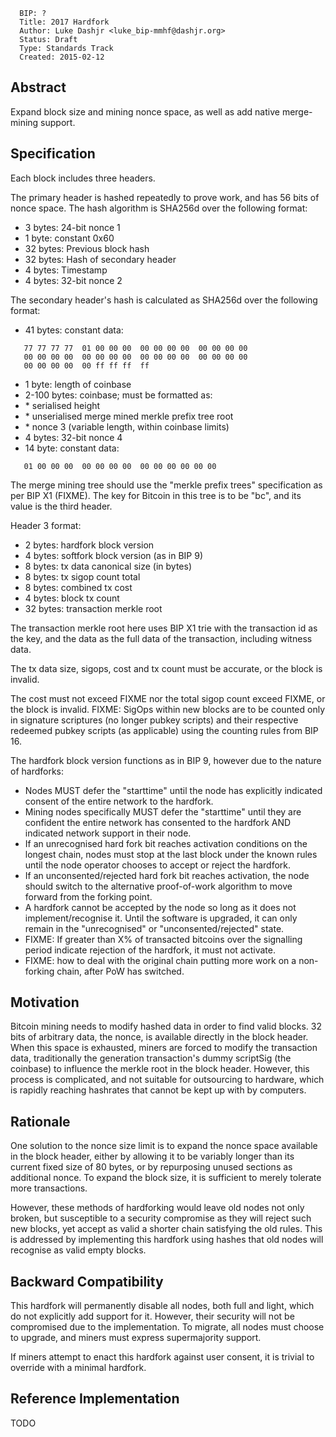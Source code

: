 <pre>
  BIP: ?
  Title: 2017 Hardfork
  Author: Luke Dashjr <luke_bip-mmhf@dashjr.org>
  Status: Draft
  Type: Standards Track
  Created: 2015-02-12
</pre>

==Abstract==

Expand block size and mining nonce space, as well as add native merge-mining support.

==Specification==

Each block includes three headers.

The primary header is hashed repeatedly to prove work, and has 56 bits of nonce space. The hash algorithm is SHA256d over the following format:

* 3 bytes: 24-bit nonce 1
* 1 byte: constant 0x60
* 32 bytes: Previous block hash
* 32 bytes: Hash of secondary header
* 4 bytes: Timestamp
* 4 bytes: 32-bit nonce 2

The secondary header's hash is calculated as SHA256d over the following format:

* 41 bytes: constant data:

    77 77 77 77  01 00 00 00  00 00 00 00  00 00 00 00
    00 00 00 00  00 00 00 00  00 00 00 00  00 00 00 00
    00 00 00 00  00 ff ff ff  ff

* 1 byte: length of coinbase
* 2-100 bytes: coinbase; must be formatted as:
* * serialised height
* * unserialised merge mined merkle prefix tree root
* * nonce 3 (variable length, within coinbase limits)
* 4 bytes: 32-bit nonce 4
* 14 byte: constant data:

    01 00 00 00  00 00 00 00  00 00 00 00 00 00

The merge mining tree should use the "merkle prefix trees" specification as per BIP X1 (FIXME).
The key for Bitcoin in this tree is to be "bc", and its value is the third header.

Header 3 format:

* 2 bytes: hardfork block version
* 4 bytes: softfork block version (as in BIP 9)
* 8 bytes: tx data canonical size (in bytes)
* 8 bytes: tx sigop count total
* 8 bytes: combined tx cost
* 4 bytes: block tx count
* 32 bytes: transaction merkle root

The transaction merkle root here uses BIP X1 trie with the transaction id as the key, and the data as the full data of the transaction, including witness data.

The tx data size, sigops, cost and tx count must be accurate, or the block is invalid.

The cost must not exceed FIXME nor the total sigop count exceed FIXME, or the block is invalid.
FIXME: SigOps within new blocks are to be counted only in signature scriptures (no longer pubkey scripts) and their respective redeemed pubkey scripts (as applicable) using the counting rules from BIP 16.

The hardfork block version functions as in BIP 9, however due to the nature of hardforks:

* Nodes MUST defer the "starttime" until the node has explicitly indicated consent of the entire network to the hardfork.
* Mining nodes specifically MUST defer the "starttime" until they are confident the entire network has consented to the hardfork AND indicated network support in their node.
* If an unrecognised hard fork bit reaches activation conditions on the longest chain, nodes must stop at the last block under the known rules until the node operator chooses to accept or reject the hardfork.
* If an unconsented/rejected hard fork bit reaches activation, the node should switch to the alternative proof-of-work algorithm to move forward from the forking point.
* A hardfork cannot be accepted by the node so long as it does not implement/recognise it. Until the software is upgraded, it can only remain in the "unrecognised" or "unconsented/rejected" state.
* FIXME: If greater than X% of transacted bitcoins over the signalling period indicate rejection of the hardfork, it must not activate.
* FIXME: how to deal with the original chain putting more work on a non-forking chain, after PoW has switched.

==Motivation==

Bitcoin mining needs to modify hashed data in order to find valid blocks.
32 bits of arbitrary data, the nonce, is available directly in the block header.
When this space is exhausted, miners are forced to modify the transaction data, traditionally the generation transaction's dummy scriptSig (the coinbase) to influence the merkle root in the block header.
However, this process is complicated, and not suitable for outsourcing to hardware, which is rapidly reaching hashrates that cannot be kept up with by computers.

==Rationale==

One solution to the nonce size limit is to expand the nonce space available in the block header, either by allowing it to be variably longer than its current fixed size of 80 bytes, or by repurposing unused sections as additional nonce.
To expand the block size, it is sufficient to merely tolerate more transactions.

However, these methods of hardforking would leave old nodes not only broken, but susceptible to a security compromise as they will reject such new blocks, yet accept as valid a shorter chain satisfying the old rules.
This is addressed by implementing this hardfork using hashes that old nodes will recognise as valid empty blocks.

==Backward Compatibility==

This hardfork will permanently disable all nodes, both full and light, which do not explicitly add support for it.
However, their security will not be compromised due to the implementation.
To migrate, all nodes must choose to upgrade, and miners must express supermajority support.

If miners attempt to enact this hardfork against user consent, it is trivial to override with a minimal hardfork.

==Reference Implementation==

TODO
